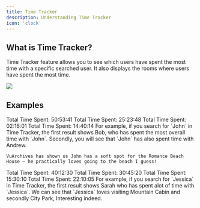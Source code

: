 ```yaml
---
title: Time Tracker
description: Understanding Time Tracker
icon: 'clock'
---
```


## What is Time Tracker?

Time Tracker feature allows you to see which users have spent the most time with a specific searched user. It also displays the rooms where users have spent the most time.
<Frame caption="Time Tracker Table">
  <img src="/images/time-tracker.png" />
</Frame>

## Examples
<Tabs>
  <Tab title="Example 1">
    <Columns cols={2}>
      <Card title="Avatar Name: Bob">
        Total Time Spent: 50:53:41
      </Card>
      <Card title="Room Name: Romance Beach House">
        Total Time Spent: 25:23:48
      </Card>
      <Card title="Avatar Name: Andrew">
        Total Time Spent: 02:16:01
      </Card>
      <Card title="Room Name: Starbucks Cafe">
        Total Time Spent: 14:40:14
      </Card>
    </Columns>
    For example, if you search for `John` in Time Tracker, the first result shows Bob, who has spent the most overall time with `John`. Secondly, you will see that `John` has also spent time with Andrew.
    
    VuArchives has shown us John has a soft spot for the Romance Beach House — he practically loves going to the beach I guess!
  </Tab>
  
  <Tab title="Example 2">
    <Columns cols={2}>
      <Card title="Avatar Name: Sarah">
        Total Time Spent: 40:12:30
      </Card>
      <Card title="Room Name: Mountain Cabin">
        Total Time Spent: 30:45:20
      </Card>
      <Card title="Avatar Name: Michael">
        Total Time Spent: 15:30:10
      </Card>
      <Card title="Room Name: City Park">
        Total Time Spent: 22:10:05
      </Card>
    </Columns>
    For example, if you search for `Jessica` in Time Tracker, the first result shows Sarah who has spent alot of time with `Jessica`. We can see that `Jessica` loves visiting Mountain Cabin and secondly City Park, Interesting indeed.
  </Tab>
</Tabs>